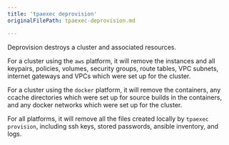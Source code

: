 ```yaml
---
title: 'tpaexec deprovision'
originalFilePath: tpaexec-deprovision.md

---
```


Deprovision destroys a cluster and associated resources.

For a cluster using the `aws` platform, it will remove the instances
and all keypairs, policies, volumes, security groups, route tables,
VPC subnets, internet gateways and VPCs which were set up for the
cluster.

For a cluster using the `docker` platform, it will remove the
containers, any ccache directories which were set up for source builds
in the containers, and any docker networks which were set up for the
cluster.

For all platforms, it will remove all the files created locally by
`tpaexec provision`, including ssh keys, stored passwords, ansible
inventory, and logs.
